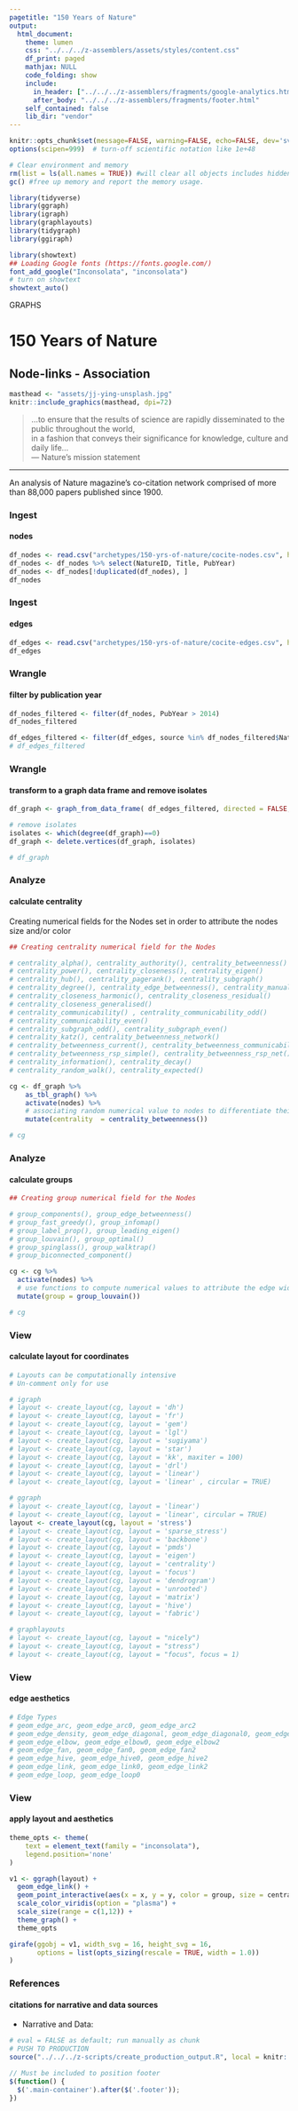 ```yaml
---
pagetitle: "150 Years of Nature"
output:
  html_document:
    theme: lumen
    css: "../../../z-assemblers/assets/styles/content.css"
    df_print: paged
    mathjax: NULL
    code_folding: show
    include:
      in_header: ["../../../z-assemblers/fragments/google-analytics.html", "../../../z-assemblers/fragments/header.html"]
      after_body: "../../../z-assemblers/fragments/footer.html"
    self_contained: false
    lib_dir: "vendor"
---
```


```r

knitr::opts_chunk$set(message=FALSE, warning=FALSE, echo=FALSE, dev='svg')
options(scipen=999)  # turn-off scientific notation like 1e+48

# Clear environment and memory
rm(list = ls(all.names = TRUE)) #will clear all objects includes hidden objects.
gc() #free up memory and report the memory usage.

library(tidyverse)
library(ggraph)
library(igraph)
library(graphlayouts)
library(tidygraph)
library(ggiraph)

library(showtext)
## Loading Google fonts (https://fonts.google.com/)
font_add_google("Inconsolata", "inconsolata")
# turn on showtext
showtext_auto()

```

<div class="activity">
GRAPHS
</div>

# 150 Years of Nature
## Node-links - Association

```r

masthead <- "assets/jj-ying-unsplash.jpg"
knitr::include_graphics(masthead, dpi=72)

```

> ...to ensure that the results of science are rapidly disseminated to the public throughout the world,\
  in a fashion that conveys their significance for knowledge, culture and daily life...\
--- Nature's mission statement\

***

An analysis of Nature magazine's co-citation network comprised of more than 88,000 papers published since 1900.

### Ingest
#### nodes

```r

df_nodes <- read.csv("archetypes/150-yrs-of-nature/cocite-nodes.csv", header = TRUE, stringsAsFactors = FALSE)
df_nodes <- df_nodes %>% select(NatureID, Title, PubYear)
df_nodes <- df_nodes[!duplicated(df_nodes), ]
df_nodes

```


### Ingest
#### edges

```r

df_edges <- read.csv("archetypes/150-yrs-of-nature/cocite-edges.csv", header = TRUE, stringsAsFactors = FALSE)
df_edges

```


### Wrangle
#### filter by publication year


```r

df_nodes_filtered <- filter(df_nodes, PubYear > 2014)
df_nodes_filtered

df_edges_filtered <- filter(df_edges, source %in% df_nodes_filtered$NatureID & target %in% df_nodes_filtered$NatureID) 
# df_edges_filtered

```


### Wrangle
####  transform to a graph data frame and remove isolates


```r

df_graph <- graph_from_data_frame( df_edges_filtered, directed = FALSE, vertices = df_nodes_filtered )

# remove isolates
isolates <- which(degree(df_graph)==0)
df_graph <- delete.vertices(df_graph, isolates)

# df_graph

```


### Analyze
#### calculate centrality 

Creating numerical fields for the Nodes set in order to attribute the nodes size and/or color  

```r

## Creating centrality numerical field for the Nodes

# centrality_alpha(), centrality_authority(), centrality_betweenness() 
# centrality_power(), centrality_closeness(), centrality_eigen() 
# centrality_hub(), centrality_pagerank(), centrality_subgraph() 
# centrality_degree(), centrality_edge_betweenness(), centrality_manual() 
# centrality_closeness_harmonic(), centrality_closeness_residual() 
# centrality_closeness_generalised() 
# centrality_communicability() , centrality_communicability_odd() 
# centrality_communicability_even() 
# centrality_subgraph_odd(), centrality_subgraph_even() 
# centrality_katz(), centrality_betweenness_network() 
# centrality_betweenness_current(), centrality_betweenness_communicability() 
# centrality_betweenness_rsp_simple(), centrality_betweenness_rsp_net() 
# centrality_information(), centrality_decay() 
# centrality_random_walk(), centrality_expected()

cg <- df_graph %>% 
    as_tbl_graph() %>% 
    activate(nodes) %>% 
    # associating random numerical value to nodes to differentiate their colors and sizes
    mutate(centrality  = centrality_betweenness())

# cg

```


### Analyze
#### calculate groups


```r

## Creating group numerical field for the Nodes

# group_components(), group_edge_betweenness() 
# group_fast_greedy(), group_infomap() 
# group_label_prop(), group_leading_eigen() 
# group_louvain(), group_optimal() 
# group_spinglass(), group_walktrap() 
# group_biconnected_component()

cg <- cg %>% 
  activate(nodes) %>%
  # use functions to compute numerical values to attribute the edge width and/or color
  mutate(group = group_louvain())

# cg

```


### View
#### calculate layout for coordinates


```r

# Layouts can be computationally intensive
# Un-comment only for use

# igraph
# layout <- create_layout(cg, layout = 'dh')
# layout <- create_layout(cg, layout = 'fr')
# layout <- create_layout(cg, layout = 'gem')
# layout <- create_layout(cg, layout = 'lgl')
# layout <- create_layout(cg, layout = 'sugiyama')
# layout <- create_layout(cg, layout = 'star')
# layout <- create_layout(cg, layout = 'kk', maxiter = 100)
# layout <- create_layout(cg, layout = 'drl')
# layout <- create_layout(cg, layout = 'linear')
# layout <- create_layout(cg, layout = 'linear' , circular = TRUE)

# ggraph
# layout <- create_layout(cg, layout = 'linear')
# layout <- create_layout(cg, layout = 'linear', circular = TRUE)
layout <- create_layout(cg, layout = 'stress')
# layout <- create_layout(cg, layout = 'sparse_stress')
# layout <- create_layout(cg, layout = 'backbone')
# layout <- create_layout(cg, layout = 'pmds')
# layout <- create_layout(cg, layout = 'eigen')
# layout <- create_layout(cg, layout = 'centrality')
# layout <- create_layout(cg, layout = 'focus')
# layout <- create_layout(cg, layout = 'dendrogram')
# layout <- create_layout(cg, layout = 'unrooted')
# layout <- create_layout(cg, layout = 'matrix')
# layout <- create_layout(cg, layout = 'hive')
# layout <- create_layout(cg, layout = 'fabric')

# graphlayouts
# layout <- create_layout(cg, layout = "nicely")
# layout <- create_layout(cg, layout = "stress")
# layout <- create_layout(cg, layout = "focus", focus = 1)

```


### View
#### edge aesthetics


```r

# Edge Types
# geom_edge_arc, geom_edge_arc0, geom_edge_arc2
# geom_edge_density, geom_edge_diagonal, geom_edge_diagonal0, geom_edge_diagonal2
# geom_edge_elbow, geom_edge_elbow0, geom_edge_elbow2
# geom_edge_fan, geom_edge_fan0, geom_edge_fan2
# geom_edge_hive, geom_edge_hive0, geom_edge_hive2
# geom_edge_link, geom_edge_link0, geom_edge_link2
# geom_edge_loop, geom_edge_loop0

```


### View
#### apply layout and aesthetics


```r

theme_opts <- theme(
    text = element_text(family = "inconsolata"), 
    legend.position='none'
)

v1 <- ggraph(layout) + 
  geom_edge_link() +
  geom_point_interactive(aes(x = x, y = y, color = group, size = centrality, tooltip = Title, data_id = name)) +
  scale_color_viridis(option = "plasma") +
  scale_size(range = c(1,12)) +
  theme_graph() +
  theme_opts

girafe(ggobj = v1, width_svg = 16, height_svg = 16,
       options = list(opts_sizing(rescale = TRUE, width = 1.0))
)


```


### References
#### citations for narrative and data sources

* Narrative and Data:


```r

# eval = FALSE as default; run manually as chunk
# PUSH TO PRODUCTION
source("../../../z-scripts/create_production_output.R", local = knitr::knit_global())

```



```js

// Must be included to position footer
$(function() {
  $('.main-container').after($('.footer'));
})

```


